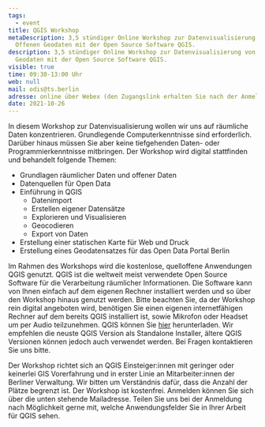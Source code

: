 ```yaml
---
tags:
  - event
title: QGIS Workshop
metaDescription: 3,5 stündiger Online Workshop zur Datenvisualisierung von
  Offenen Geodaten mit der Open Source Software QGIS.
description: 3,5 stündiger Online Workshop zur Datenvisualisierung von Offenen
  Geodaten mit der Open Source Software QGIS.
visible: true
time: 09:30-13:00 Uhr
web: null
mail: odis@ts.berlin
adresse: online über Webex (den Zugangslink erhalten Sie nach der Anmeldung)
date: 2021-10-26
---
```


In diesem Workshop zur Datenvisualisierung wollen wir uns auf räumliche Daten konzentrieren. Grundlegende Computerkenntnisse sind erforderlich. Darüber hinaus müssen Sie aber keine tiefgehenden Daten- oder Programmierkenntnisse mitbringen. Der Workshop wird digital stattfinden und behandelt folgende Themen:

- Grundlagen räumlicher Daten und offener Daten
- Datenquellen für Open Data
- Einführung in QGIS
  - Datenimport
  - Erstellen eigener Datensätze
  - Explorieren und Visualisieren
  - Geocodieren
  - Export von Daten
- Erstellung einer statischen Karte für Web und Druck
- Erstellung eines Geodatensatzes für das Open Data Portal Berlin

Im Rahmen des Workshops wird die kostenlose, quelloffene Anwendungen QGIS genutzt. QGIS ist die weltweit meist verwendete Open Source Software für die Verarbeitung räumlicher Informationen. Die Software kann von Ihnen einfach auf dem eigenen Rechner installiert werden und so über den Workshop hinaus genutzt werden. Bitte beachten Sie, da der Workshop rein digital angeboten wird, benötigen Sie einen eigenen internetfähigen Rechner auf dem bereits QGIS installiert ist, sowie Mikrofon oder Headset um per Audio teilzunehmen. QGIS können Sie [hier](https://www.qgis.org/de/site/forusers/download.html) herunterladen. Wir empfehlen die neuste QGIS Version als Standalone Installer, ältere QGIS Versionen können jedoch auch verwendet werden. Bei Fragen kontaktieren Sie uns bitte.

Der Workshop richtet sich an QGIS Einsteiger:innen mit geringer oder keinerlei GIS Vorerfahrung und in erster Linie an Mitarbeiter:innen der Berliner Verwaltung. Wir bitten um Verständnis dafür, dass die Anzahl der Plätze begrenzt ist.
Der Workshop ist kostenfrei. Anmelden können Sie sich über die unten stehende Mailadresse. Teilen Sie uns bei der Anmeldung nach Möglichkeit gerne mit, welche Anwendungsfelder Sie in Ihrer Arbeit für QGIS sehen.
